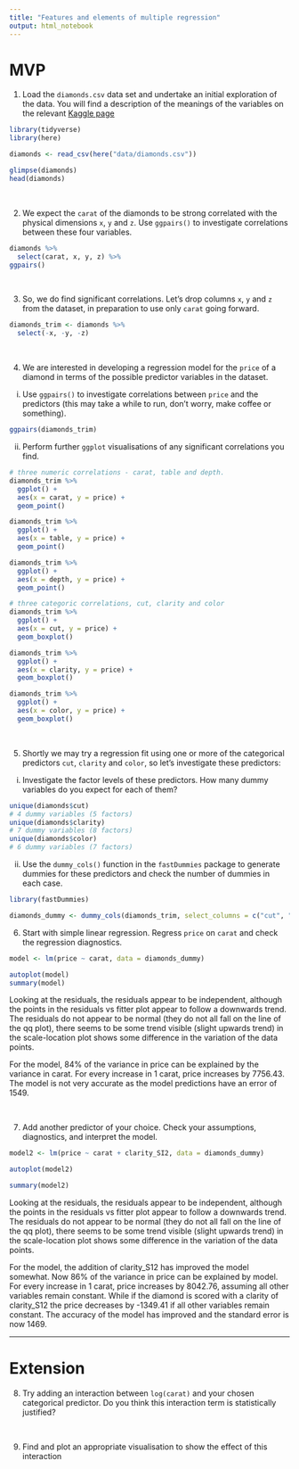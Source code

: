 ```yaml
---
title: "Features and elements of multiple regression"
output: html_notebook
---
```



# MVP

1. Load the `diamonds.csv` data set and undertake an initial exploration of the data. You will find a description of the meanings of the variables on the relevant [Kaggle page](https://www.kaggle.com/shivam2503/diamonds/)

```r
library(tidyverse)
library(here)

diamonds <- read_csv(here("data/diamonds.csv"))

glimpse(diamonds)
head(diamonds)
```


<br>

2. We expect the `carat` of the diamonds to be strong correlated with the physical dimensions `x`, `y` and `z`. Use `ggpairs()` to investigate correlations between these four variables.

```r
diamonds %>% 
  select(carat, x, y, z) %>% 
ggpairs()
```


<br>

3. So, we do find significant correlations. Let's drop columns `x`, `y` and `z` from the dataset, in preparation to use only `carat` going forward.

```r
diamonds_trim <- diamonds %>% 
  select(-x, -y, -z)
```


<br>

4. We are interested in developing a regression model for the `price` of a diamond in terms of the possible predictor variables in the dataset. 

  i. Use `ggpairs()` to investigate correlations between `price` and the predictors (this may take a while to run, don't worry, make coffee or something).
  
```r
ggpairs(diamonds_trim)
```
  

  ii. Perform further `ggplot` visualisations of any significant correlations you find.
  
```r
# three numeric correlations - carat, table and depth. 
diamonds_trim %>% 
  ggplot() +
  aes(x = carat, y = price) +
  geom_point()

diamonds_trim %>% 
  ggplot() +
  aes(x = table, y = price) +
  geom_point()

diamonds_trim %>% 
  ggplot() +
  aes(x = depth, y = price) +
  geom_point()
```

```r
# three categoric correlations, cut, clarity and color
diamonds_trim %>% 
  ggplot() +
  aes(x = cut, y = price) +
  geom_boxplot()

diamonds_trim %>% 
  ggplot() +
  aes(x = clarity, y = price) +
  geom_boxplot()

diamonds_trim %>% 
  ggplot() +
  aes(x = color, y = price) +
  geom_boxplot()
```


<br>

5. Shortly we may try a regression fit using one or more of the categorical predictors `cut`, `clarity` and `color`, so let's investigate these predictors: 

  i. Investigate the factor levels of these predictors. How many dummy variables do you expect for each of them?
  
```r
unique(diamonds$cut)
# 4 dummy variables (5 factors)
unique(diamonds$clarity)
# 7 dummy variables (8 factors)
unique(diamonds$color)
# 6 dummy variables (7 factors)
```

  

  ii. Use the `dummy_cols()` function in the `fastDummies` package to generate dummies for these predictors and check the number of dummies in each case.

```r
library(fastDummies)

diamonds_dummy <- dummy_cols(diamonds_trim, select_columns = c("cut", "clarity", "color"), remove_first_dummy = TRUE, remove_selected_columns = TRUE)

```

    
    
6. Start with simple linear regression. Regress `price` on `carat` and check the regression diagnostics.

```r
model <- lm(price ~ carat, data = diamonds_dummy)
```

```r
autoplot(model)
summary(model)
```
Looking at the residuals, the residuals appear to be independent, although the points in the residuals vs fitter plot appear to follow a downwards trend. The residuals do not appear to be normal (they do not all fall on the line of the qq plot), there seems to be some trend visible (slight upwards trend) in the scale-location plot shows some difference in the variation of the data points.

For the model, 84% of the variance in price can be explained by the variance in carat. For every increase in 1 carat, price increases by 7756.43. The model is not very accurate as the model predictions have an error of 1549.

<br>


7. Add another predictor of your choice. Check your assumptions, diagnostics, and interpret the model.

```r
model2 <- lm(price ~ carat + clarity_SI2, data = diamonds_dummy)
```

```r
autoplot(model2)
```

```r
summary(model2)
```
Looking at the residuals, the residuals appear to be independent, although the points in the residuals vs fitter plot appear to follow a downwards trend. The residuals do not appear to be normal (they do not all fall on the line of the qq plot), there seems to be some trend visible (slight upwards trend) in the scale-location plot shows some difference in the variation of the data points.

For the model, the addition of clarity_S12 has improved the model somewhat. Now 86% of the variance in price can be explained by model. For every increase in 1 carat, price increases by 8042.76, assuming all other variables remain constant. While if the diamond is scored with a clarity of clarity_S12 the price decreases by -1349.41 if all other variables remain constant. The accuracy of the model has improved and the standard error is now 1469.
    
<hr>


# Extension
    
8. Try adding an interaction between `log(carat)` and your chosen categorical predictor. Do you think this interaction term is statistically justified?

<br>

9. Find and plot an appropriate visualisation to show the effect of this interaction
    